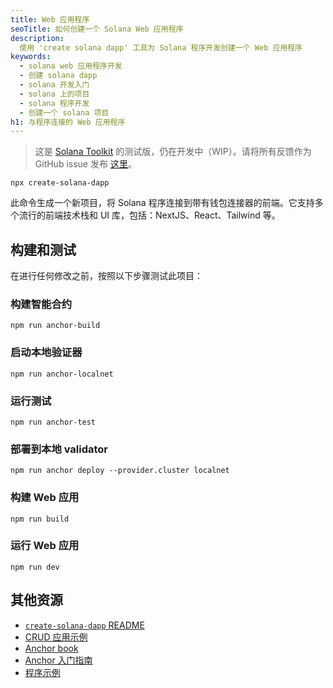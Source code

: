 ```yaml
---
title: Web 应用程序
seoTitle: 如何创建一个 Solana Web 应用程序
description:
  使用 'create solana dapp' 工具为 Solana 程序开发创建一个 Web 应用程序
keywords:
  - solana web 应用程序开发
  - 创建 solana dapp
  - solana 开发入门
  - solana 上的项目
  - solana 程序开发
  - 创建一个 solana 项目
h1: 与程序连接的 Web 应用程序
---
```


> 这是 [Solana Toolkit](/docs/toolkit/)
> 的测试版，仍在开发中（WIP）。请将所有反馈作为 GitHub issue 发布
> [这里](https://github.com/solana-foundation/mucho/issues/new?title=%5Btoolkit%5D%20)。

```shell
npx create-solana-dapp
```

此命令生成一个新项目，将 Solana 程序连接到带有钱包连接器的前端。它支持多个流行的前端技术栈和 UI 库，包括：NextJS、React、Tailwind 等。

## 构建和测试

在进行任何修改之前，按照以下步骤测试此项目：

<Steps>
<Step>

### 构建智能合约

```shell
npm run anchor-build
```

</Step>
<Step>

### 启动本地验证器

```shell
npm run anchor-localnet
```

</Step>
<Step>

### 运行测试

```shell
npm run anchor-test
```

</Step>
<Step>

### 部署到本地 validator

```shell
npm run anchor deploy --provider.cluster localnet
```

</Step>
<Step>

### 构建 Web 应用

```shell
npm run build
```

</Step>
<Step>

### 运行 Web 应用

```shell
npm run dev
```

</Step>
</Steps>

## 其他资源

- [`create-solana-dapp` README](https://github.com/solana-developers/create-solana-dapp)
- [CRUD 应用示例](/developers/guides/dapps/journal)
- [Anchor book](https://www.anchor-lang.com/)
- [Anchor 入门指南](https://www.anchor-lang.com/docs)
- [程序示例](https://github.com/solana-developers/program-examples)
